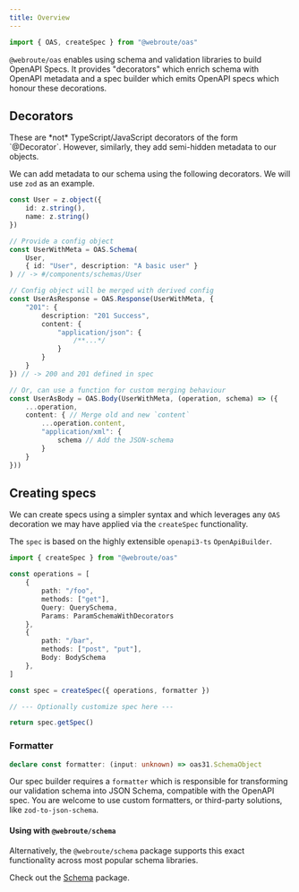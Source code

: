```yaml
---
title: Overview
---
```


```ts
import { OAS, createSpec } from "@webroute/oas"
```

`@webroute/oas` enables using schema and validation libraries to build OpenAPI Specs. It provides "decorators" which enrich schema with OpenAPI metadata and a spec builder which emits OpenAPI specs which honour these decorations.

## Decorators

<Callout>
These are *not* TypeScript/JavaScript decorators of the form `@Decorator`. However, similarly, they add semi-hidden metadata to our objects.
</Callout>

We can add metadata to our schema using the following decorators. We will use `zod` as an example.

```ts
const User = z.object({
	id: z.string(),
	name: z.string()
})

// Provide a config object
const UserWithMeta = OAS.Schema(
	User,
	{ id: "User", description: "A basic user" }
) // -> #/components/schemas/User

// Config object will be merged with derived config
const UserAsResponse = OAS.Response(UserWithMeta, {
	"201": {
		description: "201 Success",
		content: {
			"application/json": {
				/**...*/
			}
		}
	}
}) // -> 200 and 201 defined in spec

// Or, can use a function for custom merging behaviour
const UserAsBody = OAS.Body(UserWithMeta, (operation, schema) => ({
	...operation,
	content: { // Merge old and new `content`
		...operation.content,
		"application/xml": {
			schema // Add the JSON-schema
		}
	}
}))
```

## Creating specs

We can create specs using a simpler syntax and which leverages any `OAS` decoration we may have applied via the `createSpec` functionality.

The `spec` is based on the highly extensible `openapi3-ts` `OpenApiBuilder`.

```ts
import { createSpec } from "@webroute/oas"

const operations = [
	{
		path: "/foo",
		methods: ["get"],
		Query: QuerySchema,
		Params: ParamSchemaWithDecorators
	},
	{
		path: "/bar",
		methods: ["post", "put"],
		Body: BodySchema
	},
]

const spec = createSpec({ operations, formatter })

// --- Optionally customize spec here ---

return spec.getSpec()
```

### Formatter

```ts
declare const formatter: (input: unknown) => oas31.SchemaObject
```

Our spec builder requires a `formatter` which is responsible for transforming our validation schema into JSON Schema, compatible with the OpenAPI spec. You are welcome to use custom formatters, or third-party solutions, like `zod-to-json-schema`.

#### Using with `@webroute/schema`

Alternatively, the `@webroute/schema` package supports this exact functionality across most popular schema libraries.

Check out the [Schema](/docs/schema/overview) package.